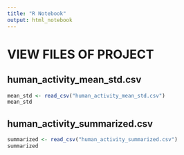 ```yaml
---
title: "R Notebook"
output: html_notebook
---
```


# VIEW FILES OF PROJECT

## human_activity_mean_std.csv
```r
mean_std <- read_csv("human_activity_mean_std.csv")
mean_std
```

## human_activity_summarized.csv
```r
summarized <- read_csv("human_activity_summarized.csv")
summarized
```


